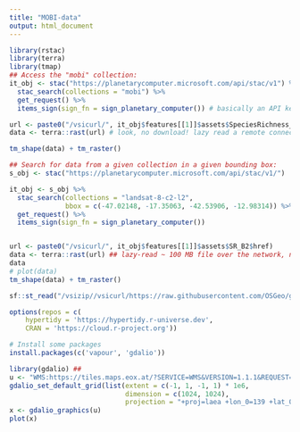 ```yaml
---
title: "MOBI-data"
output: html_document
---
```


```r
library(rstac)
library(terra)
library(tmap)
## Access the "mobi" collection:
it_obj <- stac("https://planetarycomputer.microsoft.com/api/stac/v1") %>%
  stac_search(collections = "mobi") %>%
  get_request() %>%
  items_sign(sign_fn = sign_planetary_computer()) # basically an API key for rate limiting purposes;

url <- paste0("/vsicurl/", it_obj$features[[1]]$assets$SpeciesRichness_Vertebrates$href)
data <- terra::rast(url) # look, no download! lazy read a remote connection. 

tm_shape(data) + tm_raster()
```

```r
## Search for data from a given collection in a given bounding box:
s_obj <- stac("https://planetarycomputer.microsoft.com/api/stac/v1/")

it_obj <- s_obj %>% 
  stac_search(collections = "landsat-8-c2-l2",
              bbox = c(-47.02148, -17.35063, -42.53906, -12.98314)) %>%
  get_request() %>%
  items_sign(sign_fn = sign_planetary_computer())


url <- paste0("/vsicurl/", it_obj$features[[1]]$assets$SR_B2$href)
data <- terra::rast(url) ## lazy-read ~ 100 MB file over the network, no disk storage
data
# plot(data)
tm_shape(data) + tm_raster()
```

```r
sf::st_read("/vsizip//vsicurl/https://raw.githubusercontent.com/OSGeo/gdal/master/autotest/ogr/data/shp/poly.zip") %>% plot()
```

```r
options(repos = c(
    hypertidy = 'https://hypertidy.r-universe.dev',
    CRAN = 'https://cloud.r-project.org'))

# Install some packages
install.packages(c('vapour', 'gdalio'))
```

```r
library(gdalio) ## 
u <- "WMS:https://tiles.maps.eox.at/?SERVICE=WMS&VERSION=1.1.1&REQUEST=GetMap&LAYERS=s2cloudless-2019&SRS=EPSG:4326&BBOX=-180.000000,-90.000000,180.000000,90.000000&FORMAT=image/png&TILESIZE=256&OVERVIEWCOUNT=17&MINRESOLUTION=0.0000053644180298&TILED=true"
gdalio_set_default_grid(list(extent = c(-1, 1, -1, 1) * 1e6, 
                             dimension = c(1024, 1024), 
                             projection = "+proj=laea +lon_0=139 +lat_0=39"))
x <- gdalio_graphics(u)
plot(x)
```

